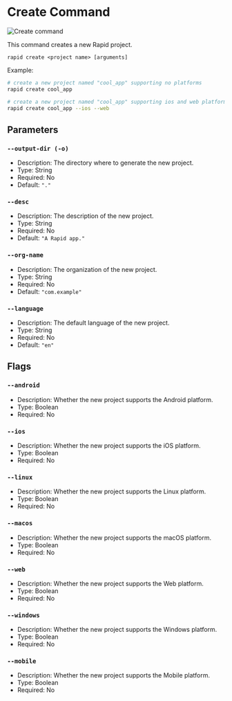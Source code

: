 # Create Command

<Image src="assets/vhs/create.gif" alt="Create command" />

This command creates a new Rapid project.

```
rapid create <project name> [arguments]
```

Example:

```bash
# create a new project named "cool_app" supporting no platforms
rapid create cool_app

# create a new project named "cool_app" supporting ios and web platforms
rapid create cool_app --ios --web
```

## Parameters

### `--output-dir (-o)`

- Description: The directory where to generate the new project.
- Type: String
- Required: No
- Default: `"."`

### `--desc`

- Description: The description of the new project.
- Type: String
- Required: No
- Default: `"A Rapid app."`

### `--org-name`

- Description: The organization of the new project.
- Type: String
- Required: No
- Default: `"com.example"`

### `--language`

- Description: The default language of the new project.
- Type: String
- Required: No
- Default: `"en"`

## Flags

### `--android`

- Description: Whether the new project supports the Android platform.
- Type: Boolean
- Required: No

### `--ios`

- Description: Whether the new project supports the iOS platform.
- Type: Boolean
- Required: No

### `--linux`

- Description: Whether the new project supports the Linux platform.
- Type: Boolean
- Required: No

### `--macos`

- Description: Whether the new project supports the macOS platform.
- Type: Boolean
- Required: No

### `--web`

- Description: Whether the new project supports the Web platform.
- Type: Boolean
- Required: No

### `--windows`

- Description: Whether the new project supports the Windows platform.
- Type: Boolean
- Required: No

### `--mobile`

- Description: Whether the new project supports the Mobile platform.
- Type: Boolean
- Required: No
